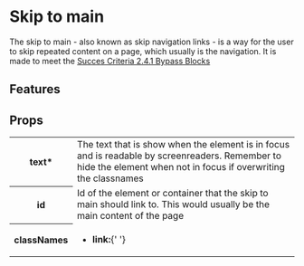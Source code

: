 

<Meta title="documentation/SkipToMain" />

# Skip to main

The skip to main - also known as skip navigation links - is a way for the user to skip repeated content on a page, which usually is the navigation.
It is made to meet the [Succes Criteria 2.4.1 Bypass Blocks](https://www.w3.org/TR/WCAG21/#bypass-blocks)

<Canvas>
  <SkipToMainDefault {...SkipToMainDefault.args} />
</Canvas>

## Features

## Props

<table>
  <tbody>
    <tr>
      <th>text*</th>
      <td>
        The text that is show when the element is in focus and is readable by screenreaders. Remember to hide the
        element when not in focus if overwriting the classnames
      </td>
    </tr>
    <tr>
      <th>id</th>
      <td>
        Id of the element or container that the skip to main should link to. This would usually be the main content of
        the page
      </td>
    </tr>
    <tr>
      <th>classNames</th>
      <td>
        <ul>
          <li>
            <b>link:</b>{' '}
          </li>
        </ul>
      </td>
    </tr>
  </tbody>
</table>
